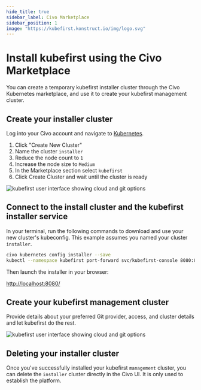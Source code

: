 ```yaml
---
hide_title: true
sidebar_label: Civo Marketplace
sidebar_position: 1
image: "https://kubefirst.konstruct.io/img/logo.svg"
---
```


# Install kubefirst using the Civo Marketplace

You can create a temporary kubefirst installer cluster through the Civo Kubernetes marketplace, and use it to create your kubefirst management cluster.

## Create your installer cluster

Log into your Civo account and navigate to [Kubernetes](https://dashboard.civo.com/kubernetes).

1. Click "Create New Cluster"
2. Name the cluster `installer`
3. Reduce the node count to `1`
4. Increase the node size to `Medium`
5. In the Marketplace section select `kubefirst`
6. Click Create Cluster and wait until the cluster is ready

![kubefirst user interface showing cloud and git options](../../../img/civo/marketplace/installer-options.png)

## Connect to the install cluster and the kubefirst installer service

In your terminal, run the following commands to download and use your new cluster's kubeconfig. This example assumes you named your cluster `installer`.

```bash
civo kubernetes config installer --save
kubectl --namespace kubefirst port-forward svc/kubefirst-console 8080:8080
```

Then launch the installer in your browser:

[http://localhost:8080/](http://localhost:8080/)

## Create your kubefirst management cluster

Provide details about your preferred Git provider, access, and cluster details and let kubefirst do the rest.

![kubefirst user interface showing cloud and git options](../../../img/civo/marketplace/create-management.png)

## Deleting your installer cluster

Once you've successfully installed your kubefirst `management` cluster, you can delete the `installer` cluster directly in the Civo UI. It is only used to establish the platform.
